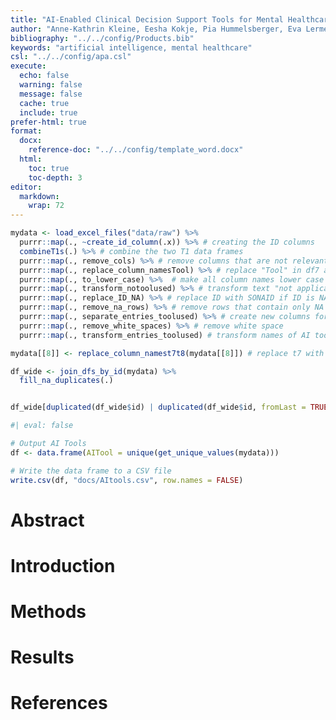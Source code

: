 ```yaml
---
title: "AI-Enabled Clinical Decision Support Tools for Mental Healthcare: A Product Review"
author: "Anne-Kathrin Kleine, Eesha Kokje, Pia Hummelsberger, Eva Lermer, & Susanne Gaube"
bibliography: "../../config/Products.bib"
keywords: "artificial intelligence, mental healthcare"
csl: "../../config/apa.csl"
execute:
  echo: false
  warning: false
  message: false
  cache: true
  include: true
prefer-html: true
format: 
  docx:
    reference-doc: "../../config/template_word.docx"
  html:
    toc: true
    toc-depth: 3
editor: 
  markdown: 
    wrap: 72
---
```


```r
mydata <- load_excel_files("data/raw") %>% 
  purrr::map(., ~create_id_column(.x)) %>% # creating the ID columns 
  combineT1s(.) %>% # combine the two T1 data frames
  purrr::map(., remove_cols) %>% # remove columns that are not relevant
  purrr::map(., replace_column_namesTool) %>% # replace "Tool" in df7 and df8 with "toolused" as in the other dfs
  purrr::map(., to_lower_case) %>%  # make all column names lower case
  purrr::map(., transform_notoolused) %>% # transform text "not applicable" in tool column to NA
  purrr::map(., replace_ID_NA) %>% # replace ID with SONAID if ID is NA
  purrr::map(., remove_na_rows) %>% # remove rows that contain only NA
  purrr::map(., separate_entries_toolused) %>% # create new columns for each tool mentioned 
  purrr::map(., remove_white_spaces) %>% # remove white space
  purrr::map(., transform_entries_toolused) # transform names of AI tools

mydata[[8]] <- replace_column_namest7t8(mydata[[8]]) # replace t7 with t8 in t8 df 

df_wide <- join_dfs_by_id(mydata) %>% 
  fill_na_duplicates(.)


df_wide[duplicated(df_wide$id) | duplicated(df_wide$id, fromLast = TRUE),]
```

```r
#| eval: false

# Output AI Tools
df <- data.frame(AITool = unique(get_unique_values(mydata)))

# Write the data frame to a CSV file 
write.csv(df, "docs/AItools.csv", row.names = FALSE)
```




# Abstract

# Introduction

# Methods

# Results


# References

::: {#refs custom-style="Bibliography"}
:::
